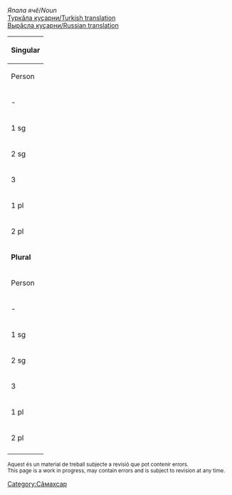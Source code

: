 

''Япала ячӗ''/''Noun''<br/>
[http://ilazki.thinkgeek.co.uk/~spectre/txuvaix/cv-tr/index.php?q=стена Туркӑла куҫарни/Turkish translation]<br/>
[http://samah.chv.su/cgi-bin/s.cgi?a=s&word=стена Вырӑсла куҫарни/Russian translation]

{|class=wikitable
|-
!colspan=9|'''Singular'''
|-
!  Person  !!  Tеп<br/>Absolutive<br>''Мӗн?''  !!  Камӑнлӑх<br/>Genitive<br>''Мӗнӗн?''  !!  Пару<br/>Dative<br>''Мӗне?''  !!  Вырӑн<br/>Locative<br>''Мӗнре?''  !!  Туху<br/>Ablative<br>''Мӗнрен?''  !!  Пӗрлелӗх<br/>Instrumental<br>''Мӗнпе?''  !!  Ҫуклӑх<br/>Privative<br>''Мӗнсӗр?''  !!  Пирке<br/>Final<br>''Мӗншӗн?''
|-
| - || стена || стена·н || стена·на || стена·ра || стена·ран || стена·па || стена·сӑр || стена·шӑн
|-
| 1 sg || стена·м || стена·м·ӑн || стена·м·а || стена·м·ра || стена·м·ран || стена·м·па || стена·м·сӑр || стена·м·шӑн 
|-
| 2 sg || стен·у || стен·у·н || стен·у·н·а || стен·у·н·та || стен·у·н·тан || стен·у·пе || стен·у·сăр || стен·у·шăн 
|-
| 3 || стен·и || стен·и·н || стен·и·не || стен·и·нче || стен·и·нчен || стен·и·пе || стен·и·сӗр || стен·и·шӗн 
|-
| 1 pl || стена·м·ӑр || стена·м·ӑр·ӑн || стена·м·ӑр·а || стена·м·ӑр·та || стена·м·ӑр·тан || стена·м·ӑр·па || стена·м·ӑр·сӑр || стена·м·ӑр·шӑн 
|-
| 2 pl || стен·ăр || стен·ăр·ӑн || стен·ăр·а || стен·ăр·та || стен·ăр·тан || стен·ăр·па || стен·ăр·сӑр || стен·ăр·шӑн 
|-
!colspan=9|'''Plural'''
|-
!  Person  !!  Tеп<br/>Absolutive<br>''Мӗн?''  !!  Камӑнлӑх<br/>Genitive<br>''Мӗнӗн?''  !!  Пару<br/>Dative<br>''Мӗне?''  !!  Вырӑн<br/>Locative<br>''Мӗнре?''  !!  Туху<br/>Ablative<br>''Мӗнрен?''  !!  Пӗрлелӗх<br/>Instrumental<br>''Мӗнпе?''  !!  Ҫуклӑх<br/>Privative<br>''Мӗнсӗр?''  !!  Пирке<br/>Final<br>''Мӗншӗн?''
|-
| - || стена·сем || стена·се·н || стена·сен·е || стена·сен·че || стена·сен·чен || стена·сем·пе || стена·сем·сӗр || стена·сем·шӗн
|-
| 1 sg || стена·м·сем || стена·м·се·н || стена·м·сен·е || стена·м·сен·че || стена·м·сен·чен || стена·м·сем·пе || стена·м·сем·сӗр || стена·м·сем·шӗн 
|-
| 2 sg || стен·у·сем || стен·у·се·н || стен·у·сен·е || стен·у·сен·че || стен·у·сен·чен || стен·у·сем·пе || стен·у·сем·сӗр || стен·у·сем·шӗн 
|-
| 3 || стен·и·сем || стен·и·се·н || стен·и·сен·е || стен·и·сен·че || стен·и·сен·чен || стен·и·сем·пе || стен·и·сем·сӗр || стен·и·сем·шӗн 
|-
| 1 pl || стена·м·ӑр·сем || стена·м·ӑр·се·н || стена·м·ӑр·сен·е || стена·м·ӑр·сен·че || стена·м·ӑр·сен·чен || стена·м·ӑр·сем·пе || стена·м·ӑр·сем·сӗр || стена·м·ӑр·сем·шӗн 
|-
| 2 pl || стен·ăр·сем || стен·ăр·се·н || стен·ăр·сен·е || стен·ăр·сен·че || стен·ăр·сен·чен || стен·ăр·сем·пе || стен·ăр·сем·сӗр || стен·ăр·сем·шӗн 
|-
|}

<small>
Aquest és un material de treball subjecte a revisió que pot contenir errors.<br/>
This page is a work in progress, may contain errors and is subject to revision at any time. 
</small>

[[Category:Сӑмахсар]]